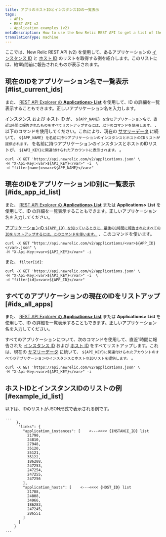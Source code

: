 ```yaml
---
title: アプリのホストIDとインスタンスIDの一覧表示
tags:
  - APIs
  - REST API v2
  - Application examples (v2)
metaDescription: How to use the New Relic REST API to get a list of the instance and host IDs for an application.
translationType: machine
---
```


ここでは、New Relic REST API (v2) を使用して、あるアプリケーションの [インスタンス ID](/docs/apis/rest-api-v2/requirements/listing-host-instance-application-server-ids#locating_instance_id) と [ホスト ID](/docs/apis/rest-api-v2/requirements/listing-host-instance-application-server-ids#locating_host_id) のリストを取得する例を紹介します。このリストには、約1時間前に報告されたものが表示されます。

## 現在のIDをアプリケーション名で一覧表示 [#list_current_ids]

また、 [REST API Explorer の **Applications> List**](/docs/apis/using-the-api-explorer) を使用して、ID の詳細を一覧表示することもできます。正しいアプリケーション名を入力します。

[インスタンス](/docs/apis/rest-api-v2/requirements/listing-host-instance-application-server-ids#locating_instance_id) および [ホスト](/docs/apis/rest-api-v2/requirements/listing-host-instance-application-server-ids#locating_host_id) ID が、 `${APP_NAME} を含むアプリケーション名で、直近1時間に報告されたものをすべてリストアップするには、以下のコマンドを使用します。` 、以下のコマンドを使用してください。これにより、現在の [サマリーデータ](/docs/apis/rest-api-v2/application-examples-v2/summary-data-examples-v2#app) に続いて、 `${APP_NAME} を名前に持つアプリケーションのインスタンスとホストのIDリストが提供されます。` を名前に持つアプリケーションのインスタンスとホストのIDリストが、 `${API_KEY}に関連付けられたアカウントに表示されます。` 。

```
curl -X GET 'https://api.newrelic.com/v2/applications.json' \
-H "X-Api-Key:<var>${API_KEY}</var>" -i  \
-d "filter[name]=<var>${APP_NAME}</var>"
```

## 現在のIDをアプリケーションID別に一覧表示 [#ids_app_id_list]

また、 [REST API Explorer の **Applications> List**](/docs/apis/using-the-api-explorer) または **Applications> List** を使用して、ID の詳細を一覧表示することもできます。正しいアプリケーション名を入力してください。

[アプリケーションの `${APP_ID} を知っているときに、最後の1時間に報告されたすべてのIDをリストアップするには、このコマンドを使います。`](/docs/apis/rest-api-v2/application-examples-v2/listing-your-app-id-metric-data-v2) 、このコマンドを使います。

```
curl -X GET "https://api.newrelic.com/v2/applications/<var>${APP_ID}</var>.json" \
-H "X-Api-Key:<var>${API_KEY}</var>" -i
```

また、 `filter[id]`:

```
curl -X GET 'https://api.newrelic.com/v2/applications.json' \
-H "X-Api-Key:<var>${API_KEY}</var>" -i  \
-d "filter[id]=<var>${APP_ID}</var>"
```

## すべてのアプリケーションの現在のIDをリストアップ [#ids_all_apps]

また、 [REST API Explorer の **Applications> List**](/docs/apis/using-the-api-explorer) または **Applications> List** を使用して、ID の詳細を一覧表示することもできます。正しいアプリケーション名を入力してください。

すべてのアプリケーションについて、次のコマンドを使用して、直近1時間に報告された [インスタンス ID](/docs/apis/rest-api-v2/requirements/listing-host-instance-application-server-ids#locating_instance_id) および [ホスト ID](/docs/apis/rest-api-v2/requirements/listing-host-instance-application-server-ids#locating_host_id) をすべてリストアップします。これは、現在の [サマリーデータ](/docs/apis/rest-api-v2/application-examples-v2/summary-data-examples-v2#app) に続いて、 `${API_KEY}に関連付けられたアカウントのすべてのアプリケーションのインスタンスとホストのIDリストを提供します。` 。

```
curl -X GET 'https://api.newrelic.com/v2/applications.json' \
-H "X-Api-Key:<var>${API_KEY}</var>" -i
```

## ホストIDとインスタンスIDのリストの例 [#example_id_list]

以下は、IDのリストがJSON形式で表示される例です。

```
...
     },
      "links": {
        "application_instances": [    <---<<<< {INSTANCE_ID} list
          21790,
          24810,
          27948,
          35120,
          35121,
          35122,
          186288,
          247253,
          247254,
          247255,
          247256
        ],
        "application_hosts": [    <---<<<< {HOST_ID} list
          21788,
          24808,
          34966,
          186283,
          247245,
          286551
        ]
      }
    }
...
```